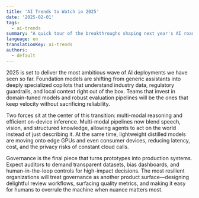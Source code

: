 ```yaml
---
title: 'AI Trends to Watch in 2025'
date: '2025-02-01'
tags:
  - ai-trends
summary: "A quick tour of the breakthroughs shaping next year's AI roadmap."
language: en
translationKey: ai-trends
authors:
  - default
---
```


2025 is set to deliver the most ambitious wave of AI deployments we have seen so far. Foundation models are shifting from generic assistants into deeply specialized copilots that understand industry data, regulatory guardrails, and local context right out of the box. Teams that invest in domain-tuned models and robust evaluation pipelines will be the ones that keep velocity without sacrificing reliability.

Two forces sit at the center of this transition: multi-modal reasoning and efficient on-device inference. Multi-modal pipelines now blend speech, vision, and structured knowledge, allowing agents to act on the world instead of just describing it. At the same time, lightweight distilled models are moving onto edge GPUs and even consumer devices, reducing latency, cost, and the privacy risks of constant cloud calls.

Governance is the final piece that turns prototypes into production systems. Expect auditors to demand transparent datasets, bias dashboards, and human-in-the-loop controls for high-impact decisions. The most resilient organizations will treat governance as another product surface—designing delightful review workflows, surfacing quality metrics, and making it easy for humans to overrule the machine when nuance matters most.
